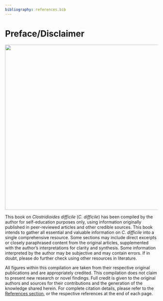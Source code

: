 ```yaml
---
bibliography: references.bib
---
```


# Preface/Disclaimer

![](image/cdi.png){fig-align="left" width="543"}

This book on *Clostridioides difficile* (*C. difficile*) has been compiled by the author for self-education purposes only, using information originally published in peer-reviewed articles and other credible sources. This book intends to gather all essential and valuable information on *C. difficile* into a single comprehensive resource. Some sections may include direct excerpts or closely paraphrased content from the original articles, supplemented with the author’s interpretations for clarity and synthesis. Some information interpreted by the author may be subjective and may contain errors. If in doubt, please do further check using other resources in literature.

All figures within this compilation are taken from their respective original publications and are appropriately credited. This compilation does not claim to present new research or novel findings. Full credit is given to the original authors and sources for their contributions and the generation of the knowledge shared herein. For complete citation details, please refer to the [References section](#references), or the respective references at the end of each page.
